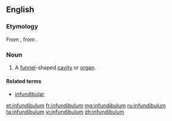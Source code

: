 ==English==
{{wikipedia|dab=Infundibulum}}
===Etymology===
From {{etyl|la|en}} {{term|infundibulum||funnel|lang=la}}, from {{term|infundo|īnfundō|pour in or upon|lang=la}}.

===Noun===
{{en-noun|infundibula}}

# {{context|anatomy|lang=en}} A [[funnel]]-shaped [[cavity]] or [[organ]].

====Related terms====
* [[infundibular]]

[[et:infundibulum]]
[[fr:infundibulum]]
[[mg:infundibulum]]
[[ru:infundibulum]]
[[ta:infundibulum]]
[[vi:infundibulum]]
[[zh:infundibulum]]
